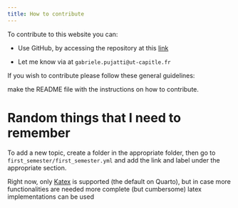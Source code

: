 ```yaml
---
title: How to contribute
---
```


To contribute to this website you can:

* Use GitHub, by accessing the repository at this [link](https://github.com/gabrielepujatti/ETE_notes)

* Let me know via at `gabriele.pujatti@ut-capitle.fr`

If you wish to contribute please follow these general guidelines:

::: {.callout-tip}
make the README file with the instructions on how to contribute.
:::

# Random things that I need to remember

To add a new topic, create a folder in the appropriate folder, then go to `first_semester/first_semester.yml` and add the link and label under the appropriate section.

Right now, only [Katex](https://katex.org/) is supported (the default on Quarto), but in case more functionalities are needed more complete (but cumbersome) latex implementations can be used 


